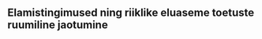 ## Elamistingimused ning riiklike eluaseme toetuste ruumiline jaotumine {#chapter21 .chapter2_section}
